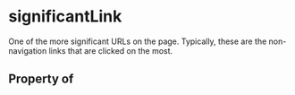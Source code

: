   

# significantLink

One of the more significant URLs on the page. Typically, these are the non-navigation links that are clicked on the most.

## Property of



